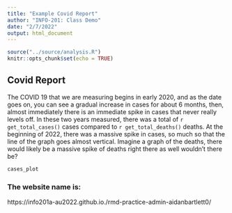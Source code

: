 ```yaml
---
title: "Example Covid Report"
author: "INFO-201: Class Demo"
date: "2/7/2022"
output: html_document
---
```


```r
source("../source/analysis.R")
knitr::opts_chunk$set(echo = TRUE)
```

## Covid Report

The COVID 19 that we are measuring begins in early 2020, and as the date goes on, you can see a gradual increase in cases for about 6 months, then, almost immediately there is an immediate spike in cases that never really levels off. In these two years measured, there was a total of `r get_total_cases()` cases compared to `r get_total_deaths()` deaths. At the beginning of 2022, there was a massive spike in cases, so much so that the line of the graph goes almost vertical. Imagine a graph of the deaths, there would likely be a massive spike of deaths right there as well wouldn't there be? 


``` r
cases_plot
```

### The website name is:
https://info201a-au2022.github.io./rmd-practice-admin-aidanbartlett0/

